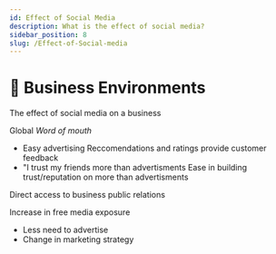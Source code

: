 ```yaml
---
id: Effect of Social Media
description: What is the effect of social media?
sidebar_position: 8
slug: /Effect-of-Social-media
---
```


# 🤳 Business Environments


The effect of social media on a business

Global *Word of mouth*
- Easy advertising
Reccomendations and ratings provide customer feedback
- "I trust my friends more than advertisments
Ease in building trust/reputation on more than advertisments

Direct access to business public relations

Increase in free media exposure
- Less need to advertise
- Change in marketing strategy
